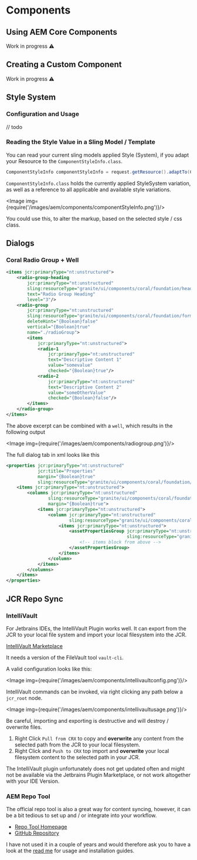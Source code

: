 
# Components

## Using AEM Core Components

<div class="alert alert--warning" role="alert">
    Work in progress ⚠️
</div>

## Creating a Custom Component

<div class="alert alert--warning" role="alert">
    Work in progress ⚠️
</div>

## Style System

### Configuration and Usage

// todo

### Reading the Style Value in a Sling Model / Template

You can read your current sling models applied Style (System), if you adapt your Resource to the `ComponentStyleInfo.class`.

```java
ComponentStyleInfo componentStyleInfo = request.getResource().adaptTo(ComponentStyleInfo.class);
```

`ComponentStyleInfo.class` holds the currently applied StyleSystem variation, as well as a reference to all applicable and available style variations.

<Image img={require('/images/aem/components/componentStyleInfo.png')}/>

You could use this, to alter the markup, based on the selected style / css class.

## Dialogs

### Coral Radio Group + Well

```xml
<items jcr:primaryType="nt:unstructured">
    <radio-group-heading
        jcr:primaryType="nt:unstructured"
        sling:resourceType="granite/ui/components/coral/foundation/heading"
        text="Radio Group Heading"
        level="3"/>
    <radio-group
        jcr:primaryType="nt:unstructured"
        sling:resourceType="granite/ui/components/coral/foundation/form/radiogroup"
        deleteHint="{Boolean}false"
        vertical="{Boolean}true"
        name="./radioGroup">
        <items
            jcr:primaryType="nt:unstructured">
            <radio-1
                jcr:primaryType="nt:unstructured"
                text="Descriptive Content 1"
                value="somevalue"
                checked="{Boolean}true"/>
            <radio-2
                jcr:primaryType="nt:unstructured"
                text="Descriptive Content 2"
                value="someOtherValue"
                checked="{Boolean}false"/>
        </items>
    </radio-group>
</items>
```

The above excerpt can be combined with a `well`, which results in the following output

<Image img={require('/images/aem/components/radiogroup.png')}/>

The full dialog tab in xml looks like this

```xml
<properties jcr:primaryType="nt:unstructured"
			jcr:title="Properties"
			margin="{Boolean}true"
			sling:resourceType="granite/ui/components/coral/foundation/container">
    <items jcr:primaryType="nt:unstructured">
    	<columns jcr:primaryType="nt:unstructured"
    		    sling:resourceType="granite/ui/components/coral/foundation/fixedcolumns"
    		    margin="{Boolean}true">
    		<items jcr:primaryType="nt:unstructured">
    			<column jcr:primaryType="nt:unstructured"
    				    sling:resourceType="granite/ui/components/coral/foundation/container">
    				<items jcr:primaryType="nt:unstructured">
    					<assetPropertiesGroup jcr:primaryType="nt:unstructured"
    										  sling:resourceType="granite/ui/components/coral/foundation/well">
                            <!-- items block from above	-->
    					</assetPropertiesGroup>
    				</items>
    			</column>
    		</items>
    	</columns>
    </items>
</properties>
```

## JCR Repo Sync

### IntelliVault

For Jetbrains IDEs, the IntelliVault Plugin works well. It can export from the JCR to your local file system and import your local filesystem into the JCR.

[IntelliVault Marketplace](https://plugins.jetbrains.com/plugin/7328-intellivault)

It needs a version of the FileVault tool `vault-cli`.

A valid configuration looks like this:

<Image img={require('/images/aem/components/intellivaultconfig.png')}/>

IntelliVault commands can be invoked, via right clicking any path below a `jcr_root` node.

<Image img={require('/images/aem/components/intellivaultusage.png')}/>

<div class="alert alert--warning" role="alert">
    Be careful, importing and exporting is destructive and will destroy / overwrite files.
</div>

1. Right Click `Pull from CRX` to copy and **overwrite** any content from the selected path from the JCR to your local filesystem.
2. Right Click and `Push to CRX` top import and **overwrite** your local filesystem content to the selected path in your JCR.

The IntelliVault plugin unfortunately does not get updated often and might not be available via the Jetbrains Plugin Marketplace, or not work altogether with your IDE Version.

### AEM Repo Tool

The official repo tool is also a great way for content syncing, however, it can be a bit tedious to set up and / or integrate into your workflow.

- [Repo Tool Homepage](https://experienceleague.adobe.com/docs/experience-manager-65/developing/devtools/aem-repo-tool.html?lang=en)
- [GitHub Repository](https://github.com/Adobe-Marketing-Cloud/tools/tree/master/repo)

I have not used it in a couple of years and would therefore ask you to have a look at the [read me](https://github.com/Adobe-Marketing-Cloud/tools/tree/master/repo#table-of-contents) for usage and installation guides.
